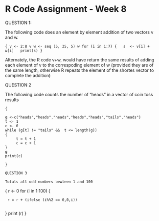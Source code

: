 R Code Assignment - Week 8
========================================================
QUESTION 1:

The following  code does an element by element addition of two vectors v and w.

```{
v <- 2:8
v
w <- seq (5, 35, 5)
w
for (i in 1:7) {
  s  <- v[i] + w[i]
  print(s)
}
```

Alternately, the R code v+w, would have return the same results of adding each element of v to the correspoding element of w (provided they are of the same length, otherwise R repeats the element of the shortes vector to complete the addition)

QUESTION 2

The following code counts the number of "heads" in a vector of coin toss results

```
{

g <-c("heads","heads","heads","heads","heads","tails","heads")
t <- 1
c <- 0
while (g[t] != "tails" &&  t <= length(g)) 
{
     t = t + 1
     c = c + 1
}
g
print(c)

}

QUESTION 3

Totals all odd numbers bewteen 1 and 100
```
{ 
r <- 0
for (i in 1:100)
{
   
     r = r + (ifelse (i%%2 == 0,0,i))
     
}
print (r)
}